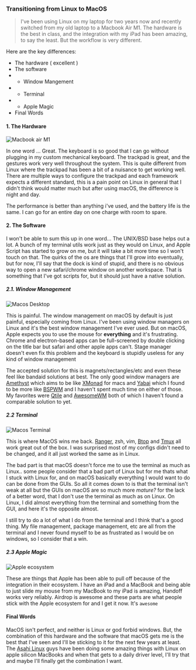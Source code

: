 
<BlogContainer title="Transitioning from Linux to MacOS">

### Transitioning from Linux to MacOS

> I've been using Linux on my laptop for two years now and recently switched from my old laptop to a Macbook Air M1. The hardware
> is the best in class, and the integration with my iPad has been amazing, to say the least. But the workflow is very different.

Here are the key differences:

-   The hardware ( excellent )
-   The software
-   -   Window Mangement
-   -   Terminal
-   -   Apple Magic
-   Final Words

#### 1. The Hardware

![Macbook air M1](/images/macbookairm1.jpg)

In one word ... Great. The keyboard is so good that I can go without plugging in my custom mechanical keyboard. The trackpad is great, and the gestures work very well throughout the system. This is quite different from Linux where the trackpad has been a bit of a nuisance to get working well. There are multiple ways to configure the trackpad and each framework expects a different standard, this is a pain point on Linux in general that I didn't think would matter much but after using macOS, the difference is night and day.

The performance is better than anything i've used, and the battery life is the same. I can go for an entire day on one charge with room to spare.

#### 2. The Software

I won't be able to sum this up in one word... The UNIX/BSD base helps out a lot. A bunch of my terminal utils work just as they would on Linux, and Apple Script has
started to grow on me, but it will take a bit more time so I won't touch on that. The quirks of the os are things that I'll grow into eventually, but for now, I'll say that
the dock is kind of stupid, and there is no obvious way to open a new safari/chrome window on another workspace. That is something that I've got scripts for, but it should just have a native solution.

##### 2.1. Window Management

![Macos Desktop](/images/macoswindowmanagement.png)

This is painful. The window management on macOS by default is just painful, especially coming from Linux. I've been using window managers on Linux and it's the best window
management I've ever used. But on macOS, Apple expects you to use the mouse for **everything** and it's frustrating. Chrome and electron-based apps can be full-screened by
double clicking on the title bar but safari and other apple apps can't. Stage manager doesn't even fix this problem and the keyboard is stupidly useless for any kind
of window management

The accepted solution for this is magnets/rectangles/etc and even these feel like bandaid solutions at best. The only good window managers are
[Amethyst](https://github.com/ianyh/Amethyst) which aims to be like [XMonad](https://xmonad.org) for macs and [Yabai](https://github.com/koekeishiya/yabai) which I found to be more like
[BSPWM](https://github.com/baskerville/bspwm) and I haven't spent much time on either of those. My favorites were [Qtile](http://www.qtile.org) and [AwesomeWM](https://awesomewm.org)
both of which I haven't found a comparable solution to yet.

##### 2.2 Terminal

![Macos Terminal](/images/macosterm.png)

This is where MacOS wins me back. [Ranger](https://github.com/ranger/ranger), zsh, vim, [Btop](https://github.com/aristocratos/btop) and [Tmux](https://github.com/tmux/tmux)
all work great out of the box. I was surprised most of my configs didn't need to be changed, and it all just worked the same as in Linux.

The bad part is that macOS doesn't force me to use the terminal as much as Linux.. some people consider that a bad part of Linux but for me thats what I stuck with Linux for,
and on macOS basically everything I would want to do can be done from the GUIs. So all it comes down to is that the terminal isn't weak at all but the GUIs on macOS are
so much more _mature?_ for the lack of a better word, that I don't use the terminal as much as on Linux. On Linux, I did almost everything from the terminal and something from
the GUI, and here it's the opposite almost.

I still try to do a lot of what I do from the terminal and I think that's a good thing. My file management, package management, etc are all from the terminal and I never found
myself to be as frustrated as I would be on windows, so I consider that a win.

##### 2.3 Apple Magic

![Apple ecosystem](/images/appleecosystem.jpg)

These are things that Apple has been able to pull off because of the integration in their ecosystem. I have an iPad and a MacBook and being able to just slide my mouse from
my MacBook to my iPad is amazing, Handoff works very reliably. Airdrop is awesome and these parts are what people stick with the Apple ecosystem for and I get it now. It's `awesome`

#### Final Words

MacOS isn't perfect, and neither is Linux or god forbid windows. But, the combination of this hardware and the software that macOS gets me is the best
that I've seen and I'll be sticking to it for the next few years at least. The [Asahi Linux](https://asahilinux.org) guys have been doing some amazing things with Linux on
apple silicon MacBooks and when that gets to a daily driver level, I'll try that and maybe I'll finally get the combination I want.

</BlogContainer>

